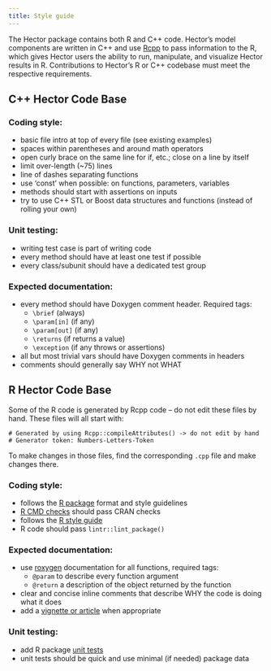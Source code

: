 ```yaml
---
title: Style guide
---
```


The Hector package contains both R and C++ code. Hector's model components are written in C++ and use [Rcpp](https://cran.r-project.org/web/packages/Rcpp/index.html) to pass information to the R, which gives Hector users the ability to run, manipulate, and visualize Hector results in R. Contributions to Hector's R or C++ codebase must meet the respective requirements. 

## C++ Hector Code Base

### Coding style:

- basic file intro at top of every file (see existing examples)
- spaces within parentheses and around math operators
- open curly brace on the same line for if, etc.; close on a line by itself
- limit over-length (~75) lines
- line of dashes separating functions
- use 'const' when possible: on functions, parameters, variables
- methods should start with assertions on inputs
- try to use C++ STL or Boost data structures and functions
    (instead of rolling your own)

### Unit testing:

- writing test case is part of writing code
- every method should have at least one test if possible
- every class/subunit should have a dedicated test group

### Expected documentation:

- every method should have Doxygen comment header. Required tags:
    + `\brief`          (always)
    + `\param[in]`      (if any)
    + `\param[out]`     (if any)
    + `\returns`        (if returns a value)
    + `\exception`      (if any throws or assertions)
- all but most trivial vars should have Doxygen comments in headers
- comments should generally say WHY not WHAT


## R Hector Code Base

Some of the R code is generated by Rcpp code -- do not edit these files by hand. These files will all start with:   

```
# Generated by using Rcpp::compileAttributes() -> do not edit by hand
# Generator token: Numbers-Letters-Token
```

To make changes in those files, find the corresponding `.cpp` file and make changes there. 


### Coding style:

- follows the [R package](https://r-pkgs.org/) format and style guidelines 
- [R CMD checks](https://kbroman.org/pkg_primer/pages/check.html) should pass CRAN checks 
- follows the [R style guide](http://adv-r.had.co.nz/Style.html)
- R code should pass `lintr::lint_package()`

### Expected documentation:

- use [roxygen](https://cran.r-project.org/web/packages/roxygen2/vignettes/roxygen2.html) documentation for all functions, required tags: 
    + `@param` to describe every function argument 
    + `@return` a description of the object returned by the function 
- clear and concise inline comments that describe WHY the code is doing what it does
- add a [vignette or article](https://usethis.r-lib.org/reference/use_vignette.html) when appropriate

### Unit testing:

- add R package [unit tests](https://testthat.r-lib.org/)
- unit tests should be quick and use minimal (if needed) package data 
